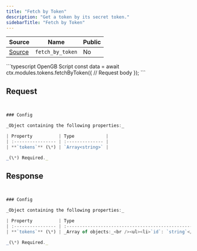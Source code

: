 ```yaml
---
title: "Fetch by Token"
description: "Get a token by its secret token."
sidebarTitle: "Fetch by Token"
---
```


| Source                                                                                                      | Name       | Public     |
| ----------------------------------------------------------------------------------------------------------- | ---------- | ---------- |
| [Source](https://github.com/rivet-gg/opengb-modules/tree/main/modules/tokens/scripts/fetch_by_token.ts) | `fetch_by_token` | No |

<RequestExample>
```typescript OpenGB Script
const data = await ctx.modules.tokens.fetchByToken({
  // Request body
});
```

</RequestExample>

## Request

```typescript


### Config

_Object containing the following properties:_

| Property          | Type            |
| :---------------- | :-------------- |
| **`tokens`** (\*) | `Array<string>` |

_(\*) Required._

```

## Response

```typescript


### Config

_Object containing the following properties:_

| Property          | Type                                                                                                                                                                                                                                     |
| :---------------- | :--------------------------------------------------------------------------------------------------------------------------------------------------------------------------------------------------------------------------------------- |
| **`tokens`** (\*) | _Array of objects:_<br /><ul><li>`id`: `string`</li><li>`type`: `string`</li><li>`meta`: `any` (_nullable_)</li><li>`createdAt`: `string`</li><li>`expireAt`: `string` (_nullable_)</li><li>`revokedAt`: `string` (_nullable_)</li></ul> |

_(\*) Required._

```
